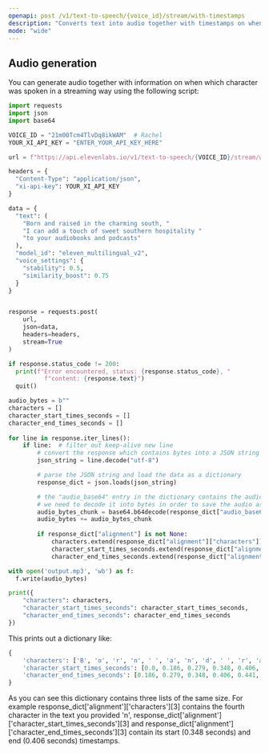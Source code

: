 ```yaml
---
openapi: post /v1/text-to-speech/{voice_id}/stream/with-timestamps
description: "Converts text into audio together with timestamps on when which word was spoken in a streaming way."
mode: "wide"
---
```


## Audio generation
You can generate audio together with information on when which character was spoken in a streaming way using the following script:

```python
import requests
import json
import base64

VOICE_ID = "21m00Tcm4TlvDq8ikWAM"  # Rachel
YOUR_XI_API_KEY = "ENTER_YOUR_API_KEY_HERE"

url = f"https://api.elevenlabs.io/v1/text-to-speech/{VOICE_ID}/stream/with-timestamps"

headers = {
  "Content-Type": "application/json",
  "xi-api-key": YOUR_XI_API_KEY
}

data = {
  "text": (
    "Born and raised in the charming south, " 
    "I can add a touch of sweet southern hospitality " 
    "to your audiobooks and podcasts"
  ),
  "model_id": "eleven_multilingual_v2",
  "voice_settings": {
    "stability": 0.5,
    "similarity_boost": 0.75
  }
}


response = requests.post(
    url,
    json=data,
    headers=headers,
    stream=True
)

if response.status_code != 200:
  print(f"Error encountered, status: {response.status_code}, "
          f"content: {response.text}")
  quit()

audio_bytes = b""
characters = []
character_start_times_seconds = []
character_end_times_seconds = []
 
for line in response.iter_lines():
    if line:  # filter out keep-alive new line
        # convert the response which contains bytes into a JSON string from utf-8 encoding
        json_string = line.decode("utf-8")

        # parse the JSON string and load the data as a dictionary
        response_dict = json.loads(json_string)

        # the "audio_base64" entry in the dictionary contains the audio as a base64 encoded string, 
        # we need to decode it into bytes in order to save the audio as a file
        audio_bytes_chunk = base64.b64decode(response_dict["audio_base64"])
        audio_bytes += audio_bytes_chunk
        
        if response_dict["alignment"] is not None:
            characters.extend(response_dict["alignment"]["characters"])
            character_start_times_seconds.extend(response_dict["alignment"]["character_start_times_seconds"])
            character_end_times_seconds.extend(response_dict["alignment"]["character_end_times_seconds"])

with open('output.mp3', 'wb') as f:
  f.write(audio_bytes)

print({
    "characters": characters,
    "character_start_times_seconds": character_start_times_seconds,
    "character_end_times_seconds": character_end_times_seconds
})

```

This prints out a dictionary like:

```python
{   
    'characters': ['B', 'o', 'r', 'n', ' ', 'a', 'n', 'd', ' ', 'r', 'a', 'i', 's', 'e', 'd', ' ', 'i', 'n', ' ', 't', 'h', 'e', ' ', 'c', 'h', 'a', 'r', 'm', 'i', 'n', 'g', ' ', 's', 'o', 'u', 't', 'h', ',', ' ', 'I', ' ', 'c', 'a', 'n', ' ', 'a', 'd', 'd', ' ', 'a', ' ', 't', 'o', 'u', 'c', 'h', ' ', 'o', 'f', ' ', 's', 'w', 'e', 'e', 't', ' ', 's', 'o', 'u', 't', 'h', 'e', 'r', 'n', ' ', 'h', 'o', 's', 'p', 'i', 't', 'a', 'l', 'i', 't', 'y', ' ', 't', 'o', ' ', 'y', 'o', 'u', 'r', ' ', 'a', 'u', 'd', 'i', 'o', 'b', 'o', 'o', 'k', 's', ' ', 'a', 'n', 'd', ' ', 'p', 'o', 'd', 'c', 'a', 's', 't', 's'], 
    'character_start_times_seconds': [0.0, 0.186, 0.279, 0.348, 0.406, 0.441, 0.476, 0.499, 0.522, 0.58, 0.65, 0.72, 0.778, 0.824, 0.882, 0.906, 0.952, 0.975, 1.01, 1.045, 1.068, 1.091, 1.115, 1.149, 1.196, 1.254, 1.3, 1.358, 1.416, 1.474, 1.498, 1.521, 1.602, 1.66, 1.811, 1.869, 1.927, 1.974, 2.009, 2.043, 2.067, 2.136, 2.183, 2.218, 2.252, 2.287, 2.322, 2.357, 2.392, 2.426, 2.45, 2.508, 2.531, 2.589, 2.635, 2.682, 2.717, 2.763, 2.786, 2.81, 2.879, 2.937, 3.007, 3.065, 3.123, 3.17, 3.239, 3.286, 3.367, 3.402, 3.437, 3.46, 3.483, 3.529, 3.564, 3.599, 3.634, 3.68, 3.75, 3.82, 3.889, 3.971, 4.087, 4.168, 4.214, 4.272, 4.331, 4.389, 4.412, 4.447, 4.528, 4.551, 4.574, 4.609, 4.644, 4.702, 4.748, 4.807, 4.865, 4.923, 5.016, 5.074, 5.12, 5.155, 5.201, 5.248, 5.283, 5.306, 5.329, 5.352, 5.41, 5.457, 5.573, 5.654, 5.735, 5.886, 5.944, 6.06], 
    'character_end_times_seconds': [0.186, 0.279, 0.348, 0.406, 0.441, 0.476, 0.499, 0.522, 0.58, 0.65, 0.72, 0.778, 0.824, 0.882, 0.906, 0.952, 0.975, 1.01, 1.045, 1.068, 1.091, 1.115, 1.149, 1.196, 1.254, 1.3, 1.358, 1.416, 1.474, 1.498, 1.521, 1.602, 1.66, 1.811, 1.869, 1.927, 1.974, 2.009, 2.043, 2.067, 2.136, 2.183, 2.218, 2.252, 2.287, 2.322, 2.357, 2.392, 2.426, 2.45, 2.508, 2.531, 2.589, 2.635, 2.682, 2.717, 2.763, 2.786, 2.81, 2.879, 2.937, 3.007, 3.065, 3.123, 3.17, 3.239, 3.286, 3.367, 3.402, 3.437, 3.46, 3.483, 3.529, 3.564, 3.599, 3.634, 3.68, 3.75, 3.82, 3.889, 3.971, 4.087, 4.168, 4.214, 4.272, 4.331, 4.389, 4.412, 4.447, 4.528, 4.551, 4.574, 4.609, 4.644, 4.702, 4.748, 4.807, 4.865, 4.923, 5.016, 5.074, 5.12, 5.155, 5.201, 5.248, 5.283, 5.306, 5.329, 5.352, 5.41, 5.457, 5.573, 5.654, 5.735, 5.886, 5.944, 6.06, 6.548]
}
``` 

As you can see this dictionary contains three lists of the same size. For example response_dict['alignment']['characters'][3] contains the fourth character in the text you provided 'n', 
response_dict['alignment']['character_start_times_seconds'][3] and response_dict['alignment']['character_end_times_seconds'][3] contain its start (0.348 seconds) and end (0.406 seconds) timestamps.  